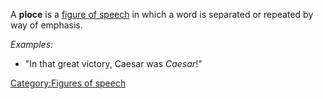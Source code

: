 A '''ploce''' is a [[figure of speech]] in which a word is separated or repeated by way of emphasis.

''Examples:''

* "In that great victory, Caesar was ''Caesar''!"

{{vocab-stub}}

[[Category:Figures of speech]]